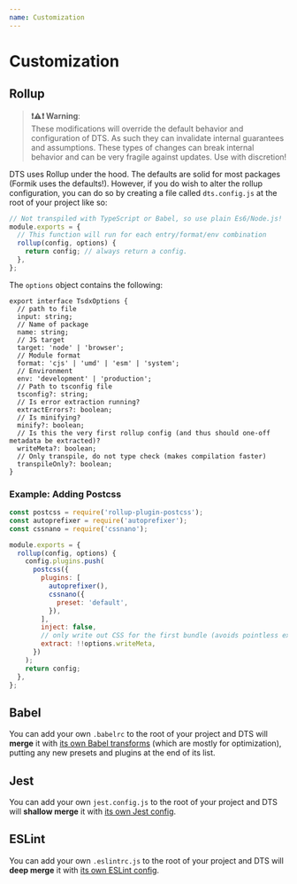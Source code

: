 ```yaml
---
name: Customization
---
```


# Customization

## Rollup

> **❗⚠️❗ Warning**: <br/>
> These modifications will override the default behavior and configuration of DTS. As such they can invalidate internal guarantees and assumptions. These types of changes can break internal behavior and can be very fragile against updates. Use with discretion!

DTS uses Rollup under the hood. The defaults are solid for most packages (Formik uses the defaults!). However, if you do wish to alter the rollup configuration, you can do so by creating a file called `dts.config.js` at the root of your project like so:

```js
// Not transpiled with TypeScript or Babel, so use plain Es6/Node.js!
module.exports = {
  // This function will run for each entry/format/env combination
  rollup(config, options) {
    return config; // always return a config.
  },
};
```

The `options` object contains the following:

```tsx
export interface TsdxOptions {
  // path to file
  input: string;
  // Name of package
  name: string;
  // JS target
  target: 'node' | 'browser';
  // Module format
  format: 'cjs' | 'umd' | 'esm' | 'system';
  // Environment
  env: 'development' | 'production';
  // Path to tsconfig file
  tsconfig?: string;
  // Is error extraction running?
  extractErrors?: boolean;
  // Is minifying?
  minify?: boolean;
  // Is this the very first rollup config (and thus should one-off metadata be extracted)?
  writeMeta?: boolean;
  // Only transpile, do not type check (makes compilation faster)
  transpileOnly?: boolean;
}
```

### Example: Adding Postcss

```js
const postcss = require('rollup-plugin-postcss');
const autoprefixer = require('autoprefixer');
const cssnano = require('cssnano');

module.exports = {
  rollup(config, options) {
    config.plugins.push(
      postcss({
        plugins: [
          autoprefixer(),
          cssnano({
            preset: 'default',
          }),
        ],
        inject: false,
        // only write out CSS for the first bundle (avoids pointless extra files):
        extract: !!options.writeMeta,
      })
    );
    return config;
  },
};
```

## Babel

You can add your own `.babelrc` to the root of your project and DTS will **merge** it with [its own Babel transforms](https://github.com/weiran-zsd/dts-cli/blob/master/src/babelPluginTsdx.ts) (which are mostly for optimization), putting any new presets and plugins at the end of its list.

## Jest

You can add your own `jest.config.js` to the root of your project and DTS will **shallow merge** it with [its own Jest config](https://github.com/weiran-zsd/dts-cli/blob/master/src/createJestConfig.ts).

## ESLint

You can add your own `.eslintrc.js` to the root of your project and DTS will **deep merge** it with [its own ESLint config](https://github.com/weiran-zsd/dts-cli/blob/master/src/createEslintConfig.ts).
